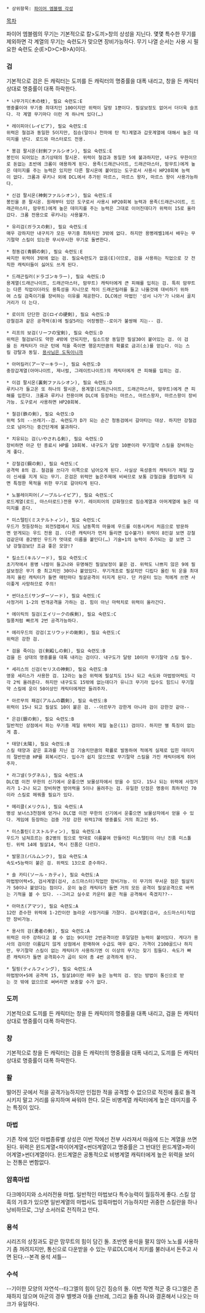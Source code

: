  * 상위항목: [[파이어 엠블렘 각성]]

[[목차]]

파이어 엠블렘의 무기는 기본적으로 칼>도끼>창의 상성을 지닌다. 몇몇 특수한 무기를 제외하면 각 계열의 무기는 숙련도가 맞으면 장비가능하다. 무기 나열 순서는 사용 시 필요한 숙련도 순(E>D>C>B>A)이다.

=== 검 ===
기본적으로 검은 든 캐릭터는 도끼를 든 캐릭터의 명중률을 대폭 내리고, 창을 든 캐릭터 상대로 명중률이 대폭 하락한다.

 * 나무가지(木の枝), 필요 숙련도:E
 명중률이야 무기중 최대치인 100이지만 위력이 달랑 1뿐이다. 필살보정도 없어서 더더욱 슬프다. 각 계열 무기마다 이런 게 하나씩 있다(…)

 * 레이피아(レイピア), 필요 숙련도:E
 위력은 철검과 동일한 5이지만, 짐승(말이나 천마에 탄 적)계열과 갑옷계열에 대해서 높은 데미지를 낸다. 로드와 마스터로드 전용.

 * 봉검 팔시온(封剣ファルシオン), 필요 숙련도:E
 봉인이 되어있는 초기상태의 팔시온. 위력이 철검과 동일한 5에 불과하지만, 내구도 무한이므로 돈없는 초반에 크롬이 애용하게 된다. 용족(드래곤나이트, 드래곤마스터, 맘무트)에게 높은 데미지를 주는 능력은 있지만 다른 팔시온에 붙어있는 도구로서 사용시 HP20회복 능력이 없다. 크롬과 루키나 외에 DCL에서 추가된 마르스, 마르스 왕자, 마르스 왕이 사용가능하다.

 * 신검 팔시온(神剣ファルシオン), 필요 숙련도:E
 봉인을 푼 팔시온. 원래부터 있던 도구로서 사용시 HP20회복 능력과 용족(드래곤나이트, 드래곤마스터, 맘무트)에게 높은 데미지를 주는 능력은 그대로 이어진데다가 위력이 15로 올라갔다. 크롬 전용으로 루키나는 사용불가.

 * 유리검(ガラスの剣), 필요 숙련도:E
 매우 강하지만 내구치가 모든 무기중 최하치인 3밖에 없다. 하지만 용병레벨1에서 배우는 무기절약 스킬이 있는한 무시무시한 무기로 돌변한다.

 * 청동검(青銅の剣), 필요 숙련도:E
 싸지만 위력이 3밖에 없는 검. 필요숙련도가 없음(E)이므로, 검을 사용하는 직업으로 갓 전직한 캐릭터들이 싫어도 쓰게 된다.

 * 드래곤킬러(ドラゴンキラー), 필요 숙련도:D
 용계열(드래곤나이트, 드래곤마스터, 맘무트) 캐릭터에게 큰 피해를 입히는 검. 특히 맘무트는 다른 직업이더라도 용특성을 지니므로 적이 드래곤킬러를 들고 나올것에 대비하기 위하여 스킬 검죽이기를 장비하는 이유를 제공한다. DLC에선 마법인 '성서 나가'가 나와서 골치거리가 더 는다.

 * 로이의 단단한 검(ロイの硬剣), 필요 숙련도:D
 강철검과 같은 공격력(8)에 필살5라는 어정쩡한--로이가 불쌍해 지는-- 검.

 * 리프의 보검(リーフの宝剣), 필요 숙련도:D
 위력은 철검보다도 약한 4밖에 안되지만, 킬소드랑 동일한 필살30이 붙어있는 검. 이 검을 든 캐릭터가 아군 턴에 적을 죽이면 행운치만큼의 확률로 금괴(소)를 얻는다. 이는 스킬 강탈과 동일. [[리프(파이어 엠블렘)|용사님은 도둑이니까]]

 * 아머킬러(アーマーキラー), 필요 숙련도:D
 중장갑계열(아머나이트, 제너럴, 그레이트나이트)의 캐릭터에게 큰 피해를 입히는 검.

 * 이검 팔시온(裏剣ファルシオン), 필요 숙련도:D
 루키나가 들고온 또 하나의 팔시온, 용계열(드래곤나이트, 드래곤마스터, 맘무트)에게 큰 피해를 입힌다. 크롬과 루키나 전용이며 DLC에 등장하는 마르스, 마르스왕자, 마르스왕이 장비가능. 도구로서 사용하면 HP20회복.

 * 철검(鉄の剣), 필요 숙련도:D
 위력 5의 --쓰레기--검. 숙련도가 D가 되는 순간 청동검에서 갈아타는 대상. 하지만 강철검으로 넘어가는 중간단계에 불과하다.

 * 치유되는 검(いやされる剣), 필요 숙련도:D
 장비하면 아군 턴 종료시 HP를 10회복. 내구도가 달랑 10뿐이라 무기절약 스킬을 장비하는게 좋다.

 * 강철검(鋼の剣), 필요 숙련도:C
 공격력 8의 검. 철검을 쓰다가 이쪽으로 넘어오게 된다. 사실상 육성중의 캐릭터가 제일 많이 신세를 지게 되는 무기. 은검은 위력만 높은주제에 비싸므로 보통 강철검을 졸업하게 되면 특정한 목적을 위한 무기로 갈아타게 된다.

 * 노블레이피어(ノーブルレイピア), 필요 숙련도:C
 로드계열(로드, 마스터로드)전용 무기. 레이피어의 강화형으로 짐승계열과 아머계열에 높은 데미지를 준다.

 * 미스텔틴(ミステルトィン), 필요 숙련도:C
 우드가 첫등장하는 외전5맵에서 지도 남동쪽의 마을에 우드를 이동시켜서 처음으로 방문하면 얻게되는 우드 전용 검. (다른 캐릭터가 먼저 들리면 입수불가) 위력이 8인걸 보면 강철검같은데 중2병인 우드가 멋대로 이름을 붙인다(…) 기술+1의 능력이 추가되는 걸 보면 그냥 강철검보단 조금 좋은 모양!?

 * 킬소드(キルソード), 필요 숙련도:C
 초기작에서 용병 나발이 들고나와 유명해진 필살보정이 붙은 검. 위력도 나쁘지 않은 9에 필살보정은 무기 중 최고치인 30이나 붙었있다. 무기개조로 필살치만 디립다 올린 뒤 운을 최대까지 올린 캐릭터가 들면 매턴마다 필살공격이 터지게 된다. 단 카운터 있는 적에게 쓰면 사이좋게 사망하므로 주의!

 * 썬더소드(サンダーソード), 필요 숙련도:C
 사정거리 1-2의 번개공격을 가하는 검. 힘이 아닌 마력치로 위력이 올라간다.

 * 에이릭의 질검(エイリークの疾剣), 필요 숙련도:C
 질풍처럼 빠르게 2번 공격가능하다.

 * 에리우드의 강검(エリウッドの剛剣), 필요 숙련도:C
 위력은 강한 검.

 * 검을 죽이는 검(剣殺しの剣), 필요 숙련도:B
 검을 든 상대의 명중률을 대폭 내리는 검이다. 내구도가 달랑 10이라 무기절약 스킬 필수.

 * 세리스의 신검(セリスの神剣), 필요 숙련도:B
 영웅 세리스가 사용한 검. 12라는 높은 위력에 필살치도 15나 되고 속도와 마법방어력도 각각 2씩 올려준다. 하지만 내구도도 15밖에 없는데다가 유니크 무기라 입수도 힘드니 무기절약 스킬에 운이 50이상인 캐릭터에게만 들려주자.

 * 아르무의 패검(アルムの覇剣), 필요 숙련도:B
 위력이 15나 되고 필살도 10이 붙은 검. --아르무가 강한게 아니라 검이 강한것 같아--

 * 은검(銀の剣), 필요 숙련도:B
 일반적인 상점에서 파는 무기중 제일 위력이 제일 높은(11) 검이다. 하지만 별 특징이 없는게 흠.

 * 태양(太陽), 필요 숙련도:B
 스킬 태양과 같은 효과를 지닌 검 기술치만큼의 확률로 발동하여 적에게 실제로 입힌 데미지의 절반만큼 HP를 회복시킨다. 입수가 쉽지 않으므로 무기절약 스킬을 가진 캐릭터에게 쥐어주자.

 * 라그넬(ラグネル), 필요 숙련도:A
 DLC맵 이전 무한의 신기에서 운좋으면 보물상자에서 얻을 수 있다. 15나 되는 위력에 사정거리가 1-2나 되고 장비하면 방어력을 5이나 올려주는 검. 유일한 단점은 명중이 최하치인 70이라 스킬로 메꿔줄 필요가 있다.

 * 메리클(メリクル), 필요 숙련도:A
 명성 보너스3천점에 얻거나 DLC맵 이전 무한의 신기에서 운좋으면 보물상자에서 얻을 수 있다. 게임에 등장하는 검중 가장 강한 위력17에 명중률도 거의 최고인 95.

 * 미스톨틴(ミストルティン), 필요 숙련도:A
 우드가 넘쳐흐르는 중2병의 힘으로 멋대로 이름붙여 만들어진 미스텔틴이 아닌 진품 미스톨틴. 위력 14에 필살14, 역시 진품은 다르다.

 * 발뭉크(バルムンク), 필요 숙련도:A
 속도+5능력이 붙은 검. 위력도 13으로 준수하다.

 * 솔 카티(ソール・カティ), 필요 숙련도:A
 마법방어력+5, 검사계열(검사, 소드마스터)직업만 장비가능. 이 무기의 무서운 점은 필살치가 50이나 붙었다는 점이다. 운이 높은 캐릭터가 들면 거의 모든 공격이 필살공격으로 바뀌는 기적을 볼 수 있다. --그리고 실수로 카운터 붙은 적을 공격해서 죽겠지??--

 * 아마츠(アマツ), 필요 숙련도:A
 12란 준수한 위력에 1-2칸이란 놀라운 사정거리를 가졌다. 검사계열(검사, 소드마스터)직업만 장비가능.

 * 용사의 검(勇者の剣), 필요 숙련도:A
 위력은 아주 강하다고 볼 수 없는 9이지만 2번공격이란 후덜덜한 능력이 붙어있다. 게다가 용사의 검이란 이름답지 않게 상점에서 판매하여 수급도 매우 쉽다. 가격이 2100골드나 하지만, 무기절약 스킬이 없는 캐릭터가 사용하기엔 이 이상의 무기는 찾기 힘들다. 속도가 빠른 캐릭터가 들면 공격회수가 곱이 되어 총 4번 공격하게 된다.

 * 틸핑(ティルフィング), 필요 숙련도:A
 마법방어+5에 공격력 15, 필살10이란 매우 높은 능력의 검. 얻는 방법이 통신으로 받는 것 밖에 없으므로 써버리면 보충할 수가 없다.


=== 도끼 ===
기본적으로 도끼를 든 캐릭터는 창을 든 캐릭터의 명중률을 대폭 내리고, 검을 든 캐릭터 상대로 명중률이 대폭 하락한다.


=== 창 ===
기본적으로 창을 든 캐릭터는 검을 든 캐릭터의 명중률을 대폭 내리고, 도끼를 든 캐릭터 상대로 명중률이 대폭 하락한다.


=== 활 ===
떨어진 곳에서 적을 공격가능하지만 인접한 적을 공격할 수 없으므로 적진에 홀로 돌격시키지 말고 거리를 유지하며 싸워야 한다. 모든 비병계열 캐릭터에게 높은 데미지를 주는 특징이 있다.


=== 마법 ===
기존 작에 있던 마법종류별 상성은 이번 작에선 전부 사라져서 마음에 드는 계열을 쓰면 된다. 위력은 윈드계열<파이어계열<썬더계열이고 명중률은 그 반대인 윈드계열>파이어계열>썬더계열이다. 윈드계열은 공통적으로 비병계열 캐릭터에게 높은 위력을 보이는 전통은 변함없다.


=== 암흑마법 ===
다크메이지와 소서러전용 마법. 일반적인 마법보다 특수능력이 월등하게 좋다. 스킬 암흑의 가호가 있으면 일반계열의 마법사도 암흑마법이 가능하지만 귀중한 스킬란을 하나 낭비하므로, 그냥 소서러로 전직하고 만다.


=== 용석 ===
시리즈의 상징과도 같은 맘무트의 힘이 담긴 돌. 초반엔 용석을 팔지 않아 노노를 사용하기 좀 꺼려지지만, 통신으로 다운받을 수 있는 무료DLC에서 치키를 불러내서 돈주고 사면 된다.--본격 용석 셔틀--


=== 수석 ===
--기이한 모양의 자연석--타그엘의 힘이 담긴 짐승의 돌. 이번 작엔 적군 중 다그엘은 존재하지 않으며 아군의 경우 벨벳과 아들 샨브레, 그리고 둘중 하나와 결혼해서 나오는 마크가 유일하다.
 

